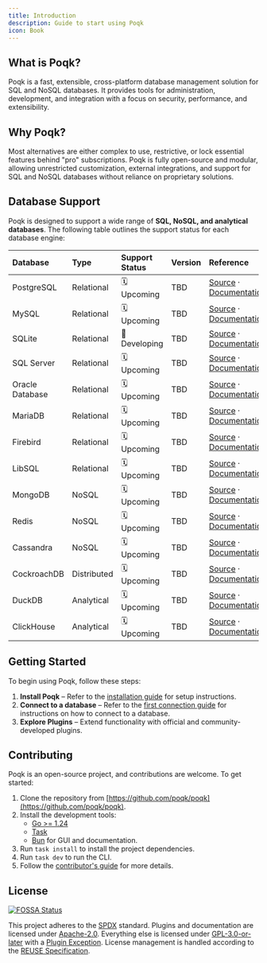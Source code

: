 ```yaml
---
title: Introduction
description: Guide to start using Poqk
icon: Book
---
```


## What is Poqk?

Poqk is a fast, extensible, cross-platform database management solution for SQL and NoSQL databases. It provides tools for administration, development, and integration with a focus on security, performance, and extensibility.


## Why Poqk?

Most alternatives are either complex to use, restrictive, or lock essential features behind "pro" subscriptions. Poqk is fully open-source and modular, allowing unrestricted customization, external integrations, and support for SQL and NoSQL databases without reliance on proprietary solutions.

## Database Support

Poqk is designed to support a wide range of **SQL, NoSQL, and analytical databases**. The following table outlines the support status for each database engine:

| Database        | Type        | Support Status | Version | Reference                                                                                           |
| :-------------- | :---------- | :------------- | :------ | :-------------------------------------------------------------------------------------------------- |
| PostgreSQL      | Relational  | 🗓️ Upcoming    | TBD     | [Source](plugins/postgresql) · [Documentation](https://poqk.pages.dev/databases/postgresql)   |
| MySQL           | Relational  | 🗓️ Upcoming    | TBD     | [Source](plugins/mysql) · [Documentation](https://poqk.pages.dev/databases/mysql)             |
| SQLite          | Relational  | 🚧 Developing  | TBD     | [Source](plugins/sqlite) · [Documentation](https://poqk.pages.dev/databases/sqlite)           |
| SQL Server      | Relational  | 🗓️ Upcoming    | TBD     | [Source](plugins/mssql) · [Documentation](https://poqk.pages.dev/databases/mssql)             |
| Oracle Database | Relational  | 🗓️ Upcoming    | TBD     | [Source](plugins/oracle) · [Documentation](https://poqk.pages.dev/databases/oracle)           |
| MariaDB         | Relational  | 🗓️ Upcoming    | TBD     | [Source](plugins/mariadb) · [Documentation](https://poqk.pages.dev/databases/mariadb)         |
| Firebird        | Relational  | 🗓️ Upcoming    | TBD     | [Source](plugins/firebird) · [Documentation](https://poqk.pages.dev/databases/firebird)       |
| LibSQL          | Relational  | 🗓️ Upcoming    | TBD     | [Source](plugins/libsql) · [Documentation](https://poqk.pages.dev/databases/libsql)           |
| MongoDB         | NoSQL       | 🗓️ Upcoming    | TBD     | [Source](plugins/mongodb) · [Documentation](https://poqk.pages.dev/databases/mongodb)         |
| Redis           | NoSQL       | 🗓️ Upcoming    | TBD     | [Source](plugins/redis) · [Documentation](https://poqk.pages.dev/databases/redis)             |
| Cassandra       | NoSQL       | 🗓️ Upcoming    | TBD     | [Source](plugins/cassandra) · [Documentation](https://poqk.pages.dev/databases/cassandra)     |
| CockroachDB     | Distributed | 🗓️ Upcoming    | TBD     | [Source](plugins/cockroachdb) · [Documentation](https://poqk.pages.dev/databases/cockroachdb) |
| DuckDB          | Analytical  | 🗓️ Upcoming    | TBD     | [Source](plugins/duckdb) · [Documentation](https://poqk.pages.dev/databases/duckdb)           |
| ClickHouse      | Analytical  | 🗓️ Upcoming    | TBD     | [Source](plugins/clickhouse) · [Documentation](https://poqk.pages.dev/databases/clickhouse)   |

## Getting Started

To begin using Poqk, follow these steps:

1. **Install Poqk** – Refer to the [installation guide](installation/system-requirements.md) for setup instructions.
2. **Connect to a database** – Refer to the [first connection guide](quick-start/first-connection.md) for instructions on how to connect to a database.
3. **Explore Plugins** – Extend functionality with official and community-developed plugins.

## Contributing

Poqk is an open-source project, and contributions are welcome. To get started:

1. Clone the repository from [https://github.com/poqk/poqk](https://github.com/poqk/poqk).
2. Install the development tools:
   - [Go >= 1.24](https://go.dev)
   - [Task](https://taskfile.dev)
   - [Bun](https://bun.sh) for GUI and documentation.
3. Run `task install` to install the project dependencies.
4. Run `task dev` to run the CLI.
5. Follow the [contributor's guide](https://github.com/poqk/poqk/blob/master/CONTRIBUTING.md) for more details.

## License

[![FOSSA Status](https://app.fossa.com/api/projects/git%2Bgithub.com%2Fpoqk%2Fpoqk.svg?type=large&issueType=license)](https://app.fossa.com/projects/git%2Bgithub.com%2Fpoqk%2Fpoqk?ref=badge_large&issueType=license)

This project adheres to the [SPDX](https://spdx.dev/) standard. Plugins and documentation are licensed under [Apache-2.0](LICENSES/Apache-2.0.txt). Everything else is licensed under [GPL-3.0-or-later](LICENSES/GPL-3.0-or-later.txt) with a [Plugin Exception](LICENSES/LicenseRef-Poqk-Plugin-Exception.txt). License management is handled according to the [REUSE Specification](https://reuse.software/spec-3.3/).
